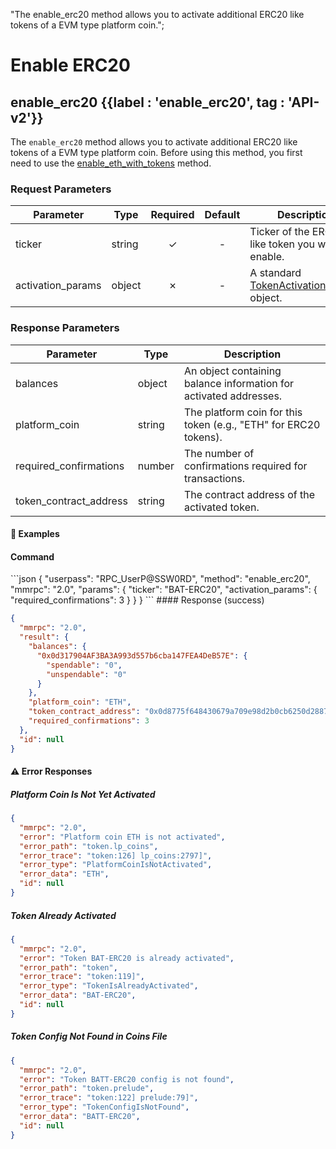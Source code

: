   "The enable_erc20 method allows you to activate additional ERC20 like tokens of a EVM type platform coin.";

# Enable ERC20

## enable\_erc20 {{label : 'enable_erc20', tag : 'API-v2'}}

The `enable_erc20` method allows you to activate additional ERC20 like tokens of a EVM type platform coin. Before using this method, you first need to use the [enable\_eth\_with\_tokens](/komodo-defi-framework/api/v20/coin_activation/enable_eth_with_tokens/) method.

### Request Parameters

| Parameter          | Type   | Required | Default | Description                                                                                                                  |
| ------------------ | ------ | :------: | :-----: | ---------------------------------------------------------------------------------------------------------------------------- |
| ticker             | string |     ✓    |    -    | Ticker of the ERC20-like token you want to enable.                                                                           |
| activation\_params | object |     ✗    |    -    | A standard [TokenActivationParams](/komodo-defi-framework/api/common_structures/activation/#token-activation-params) object. |

### Response Parameters

| Parameter                | Type   | Description                                                       |
| ------------------------ | ------ | ----------------------------------------------------------------- |
| balances                 | object | An object containing balance information for activated addresses. |
| platform\_coin           | string | The platform coin for this token (e.g., "ETH" for ERC20 tokens).  |
| required\_confirmations  | number | The number of confirmations required for transactions.            |
| token\_contract\_address | string | The contract address of the activated token.                      |

#### 📌 Examples

#### Command

<CodeGroup title="Enable ERC20" tag="POST" label="enable_erc20" mm2MethodDecorate="true">
  ```json
  {
    "userpass": "RPC_UserP@SSW0RD",
    "method": "enable_erc20",
    "mmrpc": "2.0",
    "params": {
      "ticker": "BAT-ERC20",
      "activation_params": {
        "required_confirmations": 3
      }
    }
  }
  ```
</CodeGroup>

<CollapsibleSection expandedText="Hide Enable ERC20 Response" collapsedText="Show Enable ERC20 Response">
  #### Response (success)

  ```json
  {
    "mmrpc": "2.0",
    "result": {
      "balances": {
        "0x0d317904AF3BA3A993d557b6cba147FEA4DeB57E": {
          "spendable": "0",
          "unspendable": "0"
        }
      },
      "platform_coin": "ETH",
      "token_contract_address": "0x0d8775f648430679a709e98d2b0cb6250d2887ef",
      "required_confirmations": 3
    },
    "id": null
  }
  ```

  #### ⚠️ Error Responses

  ##### Platform Coin Is Not Yet Activated

  ```json
  {
    "mmrpc": "2.0",
    "error": "Platform coin ETH is not activated",
    "error_path": "token.lp_coins",
    "error_trace": "token:126] lp_coins:2797]",
    "error_type": "PlatformCoinIsNotActivated",
    "error_data": "ETH",
    "id": null
  }
  ```

  ##### Token Already Activated

  ```json
  {
    "mmrpc": "2.0",
    "error": "Token BAT-ERC20 is already activated",
    "error_path": "token",
    "error_trace": "token:119]",
    "error_type": "TokenIsAlreadyActivated",
    "error_data": "BAT-ERC20",
    "id": null
  }
  ```

  ##### Token Config Not Found in Coins File

  ```json
  {
    "mmrpc": "2.0",
    "error": "Token BATT-ERC20 config is not found",
    "error_path": "token.prelude",
    "error_trace": "token:122] prelude:79]",
    "error_type": "TokenConfigIsNotFound",
    "error_data": "BATT-ERC20",
    "id": null
  }
  ```
</CollapsibleSection>
